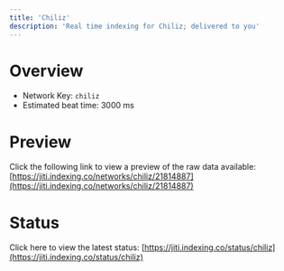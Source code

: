 ```yaml
---
title: 'Chiliz'
description: 'Real time indexing for Chiliz; delivered to you'
---
```


# Overview
- Network Key: `chiliz`
- Estimated beat time: 3000 ms

# Preview
Click the following link to view a preview of the raw data available: [https://jiti.indexing.co/networks/chiliz/21814887](https://jiti.indexing.co/networks/chiliz/21814887)

# Status
Click here to view the latest status: [https://jiti.indexing.co/status/chiliz](https://jiti.indexing.co/status/chiliz)
